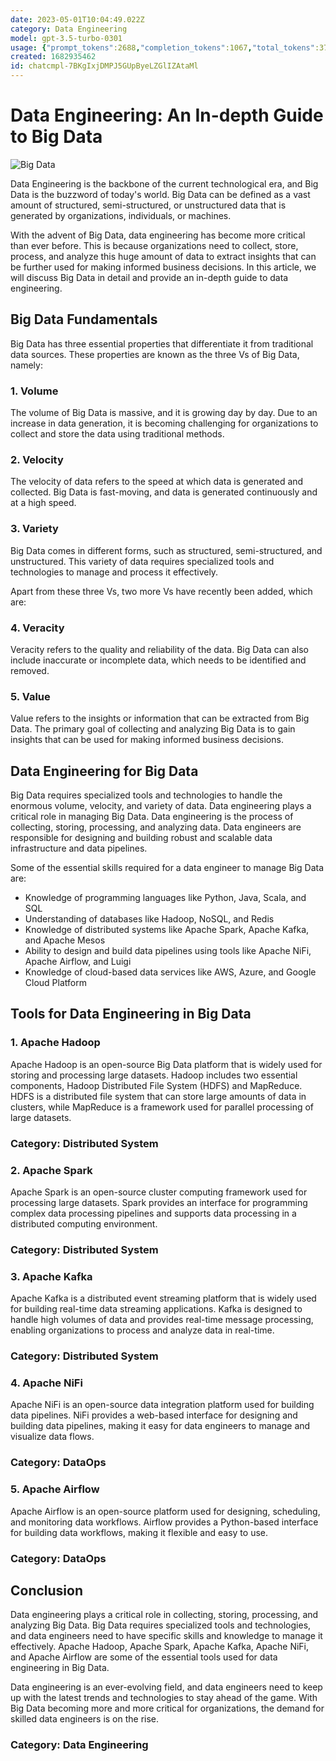 ```yaml
---
date: 2023-05-01T10:04:49.022Z
category: Data Engineering
model: gpt-3.5-turbo-0301
usage: {"prompt_tokens":2688,"completion_tokens":1067,"total_tokens":3755}
created: 1682935462
id: chatcmpl-7BKgIxjDMPJ5GUpByeLZGlIZAtaMl
---
```


# Data Engineering: An In-depth Guide to Big Data

![Big Data](https://images.unsplash.com/photo-1573497491042-fa5a5b5e7f5a?ixlib=rb-1.2.1&auto=format&fit=crop&w=1050&q=80)

Data Engineering is the backbone of the current technological era, and Big Data is the buzzword of today's world. Big Data can be defined as a vast amount of structured, semi-structured, or unstructured data that is generated by organizations, individuals, or machines. 

With the advent of Big Data, data engineering has become more critical than ever before. This is because organizations need to collect, store, process, and analyze this huge amount of data to extract insights that can be further used for making informed business decisions. In this article, we will discuss Big Data in detail and provide an in-depth guide to data engineering.

## Big Data Fundamentals

Big Data has three essential properties that differentiate it from traditional data sources. These properties are known as the three Vs of Big Data, namely:

### 1. Volume

The volume of Big Data is massive, and it is growing day by day. Due to an increase in data generation, it is becoming challenging for organizations to collect and store the data using traditional methods.

### 2. Velocity

The velocity of data refers to the speed at which data is generated and collected. Big Data is fast-moving, and data is generated continuously and at a high speed.

### 3. Variety

Big Data comes in different forms, such as structured, semi-structured, and unstructured. This variety of data requires specialized tools and technologies to manage and process it effectively.

Apart from these three Vs, two more Vs have recently been added, which are:

### 4. Veracity

Veracity refers to the quality and reliability of the data. Big Data can also include inaccurate or incomplete data, which needs to be identified and removed.

### 5. Value

Value refers to the insights or information that can be extracted from Big Data. The primary goal of collecting and analyzing Big Data is to gain insights that can be used for making informed business decisions.

## Data Engineering for Big Data

Big Data requires specialized tools and technologies to handle the enormous volume, velocity, and variety of data. Data engineering plays a critical role in managing Big Data. Data engineering is the process of collecting, storing, processing, and analyzing data. Data engineers are responsible for designing and building robust and scalable data infrastructure and data pipelines.

Some of the essential skills required for a data engineer to manage Big Data are:

- Knowledge of programming languages like Python, Java, Scala, and SQL
- Understanding of databases like Hadoop, NoSQL, and Redis
- Knowledge of distributed systems like Apache Spark, Apache Kafka, and Apache Mesos
- Ability to design and build data pipelines using tools like Apache NiFi, Apache Airflow, and Luigi
- Knowledge of cloud-based data services like AWS, Azure, and Google Cloud Platform

## Tools for Data Engineering in Big Data

### 1. Apache Hadoop

Apache Hadoop is an open-source Big Data platform that is widely used for storing and processing large datasets. Hadoop includes two essential components, Hadoop Distributed File System (HDFS) and MapReduce. HDFS is a distributed file system that can store large amounts of data in clusters, while MapReduce is a framework used for parallel processing of large datasets.

### Category: Distributed System

### 2. Apache Spark

Apache Spark is an open-source cluster computing framework used for processing large datasets. Spark provides an interface for programming complex data processing pipelines and supports data processing in a distributed computing environment.

### Category: Distributed System

### 3. Apache Kafka

Apache Kafka is a distributed event streaming platform that is widely used for building real-time data streaming applications. Kafka is designed to handle high volumes of data and provides real-time message processing, enabling organizations to process and analyze data in real-time.

### Category: Distributed System

### 4. Apache NiFi

Apache NiFi is an open-source data integration platform used for building data pipelines. NiFi provides a web-based interface for designing and building data pipelines, making it easy for data engineers to manage and visualize data flows.

### Category: DataOps

### 5. Apache Airflow

Apache Airflow is an open-source platform used for designing, scheduling, and monitoring data workflows. Airflow provides a Python-based interface for building data workflows, making it flexible and easy to use.

### Category: DataOps

## Conclusion

Data engineering plays a critical role in collecting, storing, processing, and analyzing Big Data. Big Data requires specialized tools and technologies, and data engineers need to have specific skills and knowledge to manage it effectively. Apache Hadoop, Apache Spark, Apache Kafka, Apache NiFi, and Apache Airflow are some of the essential tools used for data engineering in Big Data.

Data engineering is an ever-evolving field, and data engineers need to keep up with the latest trends and technologies to stay ahead of the game. With Big Data becoming more and more critical for organizations, the demand for skilled data engineers is on the rise.

### Category: Data Engineering